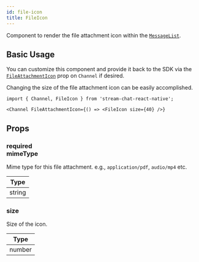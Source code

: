 ```yaml
---
id: file-icon
title: FileIcon
---
```


Component to render the file attachment icon within the [`MessageList`](./message_list.mdx).

## Basic Usage

You can customize this component and provide it back to the SDK via the [`FileAttachmentIcon`](../core-components/channel.mdx#fileattachmenticon) prop on `Channel` if desired.

Changing the size of the file attachment icon can be easily accomplished.

```tsx
import { Channel, FileIcon } from 'stream-chat-react-native';

<Channel FileAttachmentIcon={() => <FileIcon size={40} />}
```

## Props

### <div class="label required">required</div> **mimeType**

Mime type for this file attachment. e.g., `application/pdf`, `audio/mp4` etc.

| Type   |
| ------ |
| string |

### size

Size of the icon.

| Type   |
| ------ |
| number |
